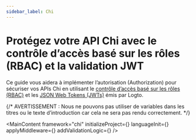 ```yaml
---
sidebar_label: Chi
---
```




# Protégez votre API Chi avec le contrôle d’accès basé sur les rôles (RBAC) et la validation JWT

Ce guide vous aidera à implémenter l’autorisation (Authorization) pour sécuriser vos APIs Chi en utilisant le [contrôle d’accès basé sur les rôles (RBAC)](/authorization/role-based-access-control) et les [JSON Web Tokens (JWTs)](https://auth.wiki/jwt) émis par Logto.

{/* AVERTISSEMENT : Nous ne pouvons pas utiliser de variables dans les titres ou le texte d’introduction car cela ne sera pas rendu correctement. */}

<MainContent
  framework="chi"
  initializeProject={<InitProject />}
  languageInit={<Init />}
  applyMiddleware={<ApplyMiddleware />}
  addValidationLogic={<AddValidationLogic framework="chi" />}
/>
